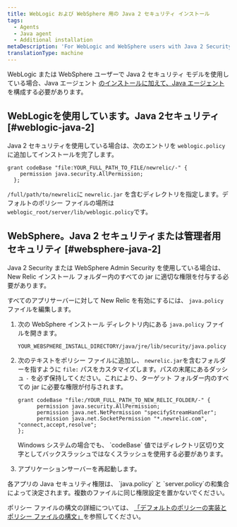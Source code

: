 ```yaml
---
title: WebLogic および WebSphere 用の Java 2 セキュリティ インストール
tags:
  - Agents
  - Java agent
  - Additional installation
metaDescription: 'For WebLogic and WebSphere users with Java 2 Security or Administrative Security: Additional install steps for the New Relic Java agent.'
translationType: machine
---
```


WebLogic または WebSphere ユーザーで Java 2 セキュリティ モデルを使用している場合、Java エージェント [のインストールに加えて、Java エージェント](/install/java)を構成する必要があります。

## WebLogicを使用しています。Java 2セキュリティ [#weblogic-java-2]

Java 2 セキュリティを使用している場合は、次のエントリを `weblogic.policy` に追加してインストールを完了します。

```
grant codeBase "file:YOUR_FULL_PATH_TO_FILE/newrelic/-" {
    permission java.security.AllPermission;
  };
```

`/full/path/to/newrelic`に `newrelic.jar` を含むディレクトリを指定します。デフォルトのポリシー ファイルの場所は `weblogic_root/server/lib/weblogic.policy`です。

## WebSphere。Java 2 セキュリティまたは管理者用セキュリティ [#websphere-java-2]

Java 2 Security または WebSphere Admin Security を使用している場合は、New Relic インストール フォルダー内のすべての jar に適切な権限を付与する必要があります。

すべてのアプリサーバーに対して New Relic を有効にするには、 `java.policy` ファイルを編集します。

1. 次の WebSphere インストール ディレクトリ内にある `java.policy` ファイルを開きます。

   ```
   YOUR_WEBSPHERE_INSTALL_DIRECTORY/java/jre/lib/security/java.policy
   ```

2. 次のテキストをポリシー ファイルに追加し、 `newrelic.jar`を含むフォルダーを指すように `file:` パスをカスタマイズします。パスの末尾にあるダッシュ `-` を必ず保持してください。これにより、ターゲット フォルダー内のすべての jar に必要な権限が付与されます。

   ```
   grant codeBase "file:/YOUR_FULL_PATH_TO_NEW_RELIC_FOLDER/-" {
         permission java.security.AllPermission;
         permission java.net.NetPermission "specifyStreamHandler";
         permission java.net.SocketPermission "*.newrelic.com", "connect,accept,resolve";
   };
   ```

   <Callout variant="important">
     Windows システムの場合でも、 `codeBase` 値ではディレクトリ区切り文字としてバックスラッシュではなくスラッシュを使用する必要があります。
   </Callout>

3. アプリケーションサーバーを再起動します。

<Callout variant="tip">
  各アプリの Java セキュリティ権限は、 `java.policy` と `server.policy`の和集合によって決定されます。複数のファイルに同じ権限設定を置かないでください。
</Callout>

ポリシー ファイルの構文の詳細については、 [「デフォルトのポリシーの実装とポリシー ファイルの構文」](http://docs.oracle.com/javase/8/docs/technotes/guides/security/PolicyFiles.html)を参照してください。